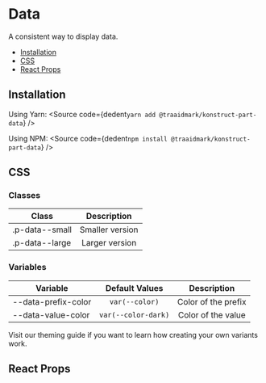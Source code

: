 
# Data

A consistent way to display data.

- [Installation](#installation)
- [CSS](#css)
- [React Props](#react-props)

## Installation

Using Yarn:
<Source
  code={dedent`
    yarn add @traaidmark/konstruct-part-data
  `}
/>

Using NPM:
<Source
  code={dedent`
    npm install @traaidmark/konstruct-part-data
  `}
/>

## CSS

### Classes

| Class              | Description                                   |
| ------------------ |:---------------------------------------------:|
| .p-data--small     | Smaller version
| .p-data--large     | Larger version

### Variables

| Variable            | Default Values      | Description           |
| ------------------- |:-------------------:|:-------------:|
| --data-prefix-color | `var(--color)`      | Color of the prefix
| --data-value-color  | `var(--color-dark)` | Color of the value

Visit our theming guide if you want to learn how creating your own variants work.

## React Props

<ArgsTable />


